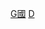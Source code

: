 {{Catnav|頁面分類|人类社会|獎勵|獎項}}
{{Catnav|頁面分類|人文學科|艺术|电影|电影奖项}}
{{catmore|美國國家電影保護局}}

[[Category:美國電影作品|G國]]
[[Category:美國國會圖書館|D]]
